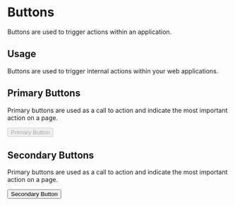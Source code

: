 
<Meta title="Design System|Buttons" component={Button} />

# Buttons

Buttons are used to trigger actions within an application.

## Usage

Buttons are used to trigger internal actions within your web applications.

## Primary Buttons

Primary buttons are used as a call to action and indicate the most important action on a page.

<Preview withToolbar>
    <Story name="primary">
        <Button
            disabled={boolean('Disabled', false)}
            size="md"
            variant="primary"
            onClick={action('button-click')}
        >
            Primary Button
        </Button>
    </Story>
</Preview>

## Secondary Buttons

Primary buttons are used as a call to action and indicate the most important action on a page.

<Story name="secondary">
    <Button size="md" variant="secondary">
        Secondary Button
    </Button>
</Story>

